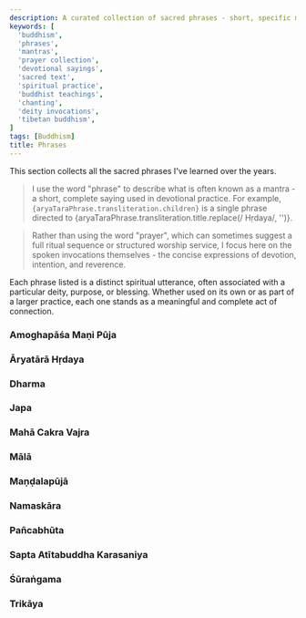 ```yaml
---
description: A curated collection of sacred phrases - short, specific mantras used in Buddhist practice. Each phrase represents a complete prayer invocation, distinct from liturgical rituals. Ideal for practitioners seeking clarity and depth in mantra-based devotion.
keywords: [
  'buddhism',
  'phrases',
  'mantras',
  'prayer collection',
  'devotional sayings',
  'sacred text',
  'spiritual practice',
  'buddhist teachings',
  'chanting',
  'deity invocations',
  'tibetan buddhism',
]
tags: [Buddhism]
title: Phrases
---
```



<Welcome />

This section collects all the sacred phrases I've learned over the years.

> I use the word "phrase" to describe what is often known as a mantra - a
short, complete saying used in devotional practice. For example,
<code>{aryaTaraPhrase.transliteration.children}</code> is a single phrase directed to
{aryaTaraPhrase.transliteration.title.replace(/ Hṛdaya/, '')}.

> Rather than using the word "prayer", which can sometimes suggest a full
ritual sequence or structured worship service, I focus here on the spoken
invocations themselves - the concise expressions of devotion, intention,
and reverence.

Each phrase listed is a distinct spiritual utterance, often associated with
a particular deity, purpose, or blessing. Whether used on its own or as part of
a larger practice, each one stands as a meaningful and complete act
of connection.

<Ahvana />
<Aksobhya />
<Amitabha />

### Amoghapāśa Maṇi Pūja
<AmoghapasaManiPuja />

<AmoghapasaPadmaUsnisa />
<AryaBhagavateMaju />

### Āryatārā Hṛdaya
<AryaTara />

<AryaTaraAstaghoraTaraniSutra />
<AryaTaraSataksara />
<AryaTaraSvaPratijnaNama />
<Avalokitesvara />
<Bhaisajyaguru />
<BodhiGarbhalamkaraLaksa />
<CatvaryApramanani />
<DarsanaMukta />
<DasaAtyayaMantrah />
<DasaCulaDharani />
<DasaMuktaMantrah />
<DhanadaTara />

### Dharma
<Dharma />

<EkadasamukhaLokesvara />
<Ekajati />
<GuhyadhatuKaranda />

### Japa
<Japa />

### Mahā Cakra Vajra
<MahaCakraVajra />

<MahaCundiDurga />
<MahamaniRatanaPatimakara />
<MahamaniVipulavimana />
<MahavairocanaSarvadurgatiParisodhana />
<Maitreya />

### Mālā
<Mala />

### Maṇḍalapūjā
<MandalaPuja />

<Manjusri />
<Milarepa />

### Namaskāra
<Namaskara />

### Pañcabhūta
<Pancabhuta />

<PancaJambhala />
<PancaMahaSuddhi />
<Parinamana />
<PrajnaParamita />
<Pratityasamutpada />
<RaktaTara />
<RasmiVimalaDharani />
<RasmiVimalaHrdaya />
<RatnadhvajaParikrama />
<Ratnasikhin />
<SadjaMukta />
<Sakyamuni />
<Samgharama />

### Sapta Atītabuddha Karasaniya
<SaptaAtitaBuddhaKarasaniya />

<SaranagamanaCittotpada />
<SatDharmakayaSarirah />
<SitaTara />
<Sridevi />
<Sukhavativyuha />

### Śūraṅgama
<Surangama />

### Trikāya
<Trikaya />

<TrimulaSarana />
<UsnisaSitatapatra />
<UsnisaVijaya />
<VairocanaSarvaKataDanaVidhih />
<VajraDhara />
<VajraGita />
<VajraKilaya />
<Vasuratna />
<VimalaUsnisa />
